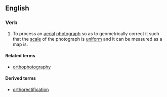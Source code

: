 ==English==

===Verb===
{{en-verb|orthorectifies|orthorectifiing|orthorectified|orthorectified}}
{{wikipedia|orthophotography}}

# To process an [[aerial]] [[photograph]] so as to geometrically correct it such that the [[scale]] of the photograph is [[uniform]] and it can be measured as a map is.

====Related terms====
* [[orthophotography]]

====Derived terms====
* [[orthorectification]]